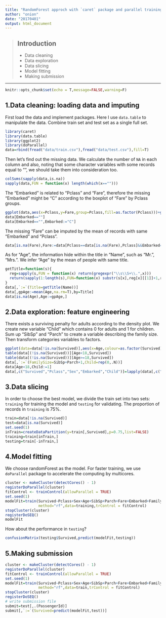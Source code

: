 ---
title: "RandomForest approch with `caret` package and parallel training"
author: "onion"
date: "20170401"
output: html_document
---

> ## Introduction
> * Data cleaning
> * Data exploration
> * Data slicing
> * Model fitting
> * Making submission 

---

```{r setup, include=FALSE}
knitr::opts_chunk$set(echo = T,message=FALSE,warning=F)
```

## 1.Data cleaning: loading data and imputing

First load the data and implement packages. Here I use `data.table` to manipulate the data. Combine train set and test set as a single full set.
```{r}
library(caret)
library(data.table)
library(ggplot2)
library(doParallel)
data=rbind(fread("data/train.csv"),fread("data/test.csv"),fill=T)
```


Then let's find out the missing data. We calculate the number of `NA` in each column and also, noting that some character variables with some records equal to "", we should take them into consideration too.

```{r}
colSums(sapply(data,is.na))
sapply(data,FUN = function(x) length(which(x=="")))
```

The "Embarked" is related to "Pclass" and "Fare", therefore the missing "Embarked" might be "C" according to the boxplot of "Fare" by Pclass groups. 

```{r}
ggplot(data,aes(x=Pclass,y=Fare,group=Pclass,fill=as.factor(Pclass)))+geom_boxplot()
data[Embarked==""]
data[Embarked=="",Embarked:="C"]
```

The missing "Fare" can be imputed by the mean of records with same "Embarked" and "Pclass". 

```{r}
data[is.na(Fare),Fare:=data[Pclass==data[is.na(Fare),Pclass]&&Embarked==data[is.na(Fare),Embarked],mean(Fare,na.rm=T)]]
```

As for "Age", the information hide within the title in "Name", such as "Mr.", "Mrs.". We infer "Age" by the mean of people with same title.

```{r}
getTitle=function(s){
  reg=sapply(s,FUN = function(x) return(gregexpr("\\s\\S+\\.",x)))
  return(sapply(1:length(s),FUN=function(x) substr(s[x],reg[x][[1]]+1,reg[x][[1]]+attr(reg[x][[1]],"match.length")-1)))
}
data[,`:=`(Title=getTitle(Name))]
data[,gpAge:=mean(Age,na.rm=T),by=Title]
data[is.na(Age),Age:=gpAge,]
```

## 2.Data exploration: feature engineering

There exists a surviving penalty for adults according to the density plot. We create new variable "Child" which contains 0 for adults and 1 for children. Sum up "SibSp" and "Parch" to create a variable describing the family size. Then transform categories variables to factors.

```{r}
ggplot(data=data[!is.na(Survived)],aes(x=Age,colour=as.factor(Survived)))+geom_density()
table(data[(!is.na(Survived))][Age<18,Survived])
table(data[(!is.na(Survived))][Age>=18,Survived])
data[,`:=`(FamilySize=SibSp+Parch+1,Child=rep(0,.N))]
data[Age<18,Child:=1]
data[,c("Survived","Pclass","Sex","Embarked","Child")]=lapply(data[,c("Survived","Pclass","Sex","Embarked","Title","Child")], function(x) as.factor(x))
```

## 3.Data slicing

In order to choose the best model, we divide the train set into two sets: `training` for training the model and `testing` for validating. The proportion of records in `training` is 75%.

```{r}
train=data[!is.na(Survived)]
test=data[is.na(Survived)]
set.seed(1)
inTrain=createDataPartition(y=train[,Survived],p=0.75,list=FALSE)
training=train[inTrain,]
testing=train[-inTrain,]
```

## 4.Model fitting

We choose randomForest as the model. For faster training, we use `doParallel` package to accelerate the computing by multicores.

```{r}
cluster <- makeCluster(detectCores() - 1)
registerDoParallel(cluster)
fitControl <- trainControl(allowParallel = TRUE)
set.seed(1)
modelFit=train(Survived~Pclass+Sex+Age+SibSp+Parch+Fare+Embarked+FamilySize+Child,
               method="rf",data=training,trControl = fitControl)
stopCluster(cluster)
registerDoSEQ()
modelFit
```

How about the performance in `testing`?

```{r}
confusionMatrix(testing$Survived,predict(modelFit,testing))
```

## 5.Making submission

```{r}
cluster <- makeCluster(detectCores() - 1)
registerDoParallel(cluster)
fitControl <- trainControl(allowParallel = TRUE)
set.seed(1)
modelFit=train(Survived~Pclass+Sex+Age+SibSp+Parch+Fare+Embarked+FamilySize+Child,
               method="rf",data=train,trControl = fitControl)
stopCluster(cluster)
registerDoSEQ()
# write submission file
submit=test[,.(PassengerId)]
submit[,`:=`(Survived=predict(modelFit,test))]
```


